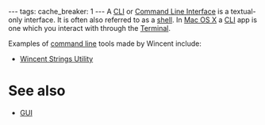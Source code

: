 ---
tags:
cache_breaker: 1
---
A [[CLI]] or [[Command Line Interface]] is a textual-only interface. It is often also referred to as a [[shell]]. In [[Mac OS X]] a [[CLI]] app is one which you interact with through the [[Terminal]].

Examples of [[command line]] tools made by Wincent include:

* [[Wincent Strings Utility]]

= See also =

* [[GUI]]
